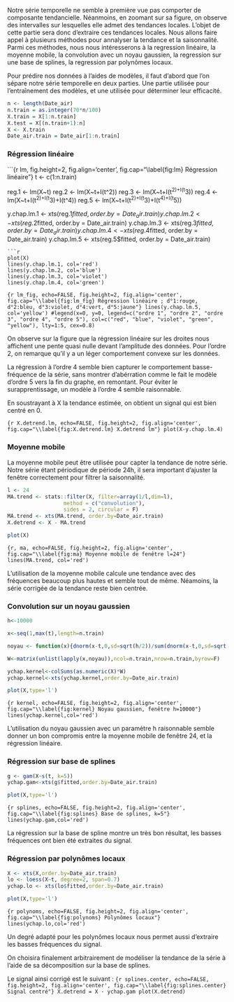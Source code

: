 Notre série temporelle ne semble à première vue pas comporter de composante tendancielle. Néanmoins, en zoomant sur sa figure, on observe des intervalles sur lesquelles elle admet des tendances locales. L'objet de cette partie sera donc d'extraire ces tendances locales.
Nous allons faire appel à plusieurs méthodes pour annalyser la tendance et la saisonnalité. Parmi ces méthodes, nous nous intéresserons à la regression linéaire, la moyenne mobile, la convolution avec un noyau gaussien, la regression sur une base de splines, la regression par polynômes locaux.

Pour prédire nos données à l'aides de modèles, il faut d'abord que l'on sépare notre série temporelle en deux parties. Une partie utilisée pour l'entraînement des modèles, et une utilisée pour déterminer leur efficacité.

```{r}
n <- length(Date_air)
n.train = as.integer(70*n/100)
X.train = X[1:n.train]
X.test = X[(n.train+1):n]
X <- X.train
Date_air.train = Date_air[1:n.train]
```

### Régression linéaire



```{r lm, fig.height=2, fig.align='center', fig.cap="\\label{fig:lm} Régression linéaire"}
t <- c(1:n.train)

reg.1 <- lm(X~t)
reg.2 <- lm(X~t+I(t^2))
reg.3 <- lm(X~t+I(t^2)+I(t^3))
reg.4 <- lm(X~t+I(t^2)+I(t^3)+I(t^4))
reg.5 <- lm(X~t+I(t^2)+I(t^3)+I(t^4)+I(t^5))

y.chap.lm.1 <- xts(reg.1$fitted, order.by = Date_air.train)
y.chap.lm.2 <- xts(reg.2$fitted, order.by = Date_air.train)
y.chap.lm.3 <- xts(reg.3$fitted, order.by = Date_air.train)
y.chap.lm.4 <- xts(reg.4$fitted, order.by = Date_air.train)
y.chap.lm.5 <- xts(reg.5$fitted, order.by = Date_air.train)
```
```{r, include=FALSE}
plot(X)
lines(y.chap.lm.1, col='red')
lines(y.chap.lm.2, col='blue')
lines(y.chap.lm.3, col='violet')
lines(y.chap.lm.4, col='green')
```
```{r lm_fig, echo=FALSE, fig.height=2, fig.align='center', fig.cap="\\label{fig:lm_fig} Régression linéaire ; d°1:rouge, d°2:bleu, d°3:violet, d°4:vert, d°5:jaune"}
lines(y.chap.lm.5, col='yellow')
#legend(x=0, y=0, legend=c("ordre 1", "ordre 2", "ordre 3", "ordre 4", "ordre 5"), col=c("red", "blue", "violet", "green", "yellow"), lty=1:5, cex=0.8)
```

On observe sur la figure \ref{fig:lm_fig} que la régression linéaire sur les droites nous affichent une pente quasi nulle devant l'amplitude des données. Pour l'ordre 2, on remarque qu'il y a un léger comportement convexe sur les données.

La régression à l'ordre 4 semble bien capturer le comportement basse-fréquence de la série, sans montrer d'abérration comme le fait le modèle d'ordre 5 vers la fin du graphe, en remontant. Pour éviter le surapprentissage, un modèle à l'ordre 4 semble raisonnable.

En soustrayant à X la tendance estimée, on obtient un signal qui est bien centré en 0.

```{r X.detrend.lm, echo=FALSE, fig.height=2, fig.align='center', fig.cap="\\label{fig:X.detrend.lm} X.detrend lm"}
plot(X-y.chap.lm.4)
```

### Moyenne mobile

La moyenne mobile peut être utilisée pour capter la tendance de notre série. Notre série étant périodique de période 24h, il sera important d'ajuster la fenêtre correctement pour filtrer la saisonnalité.


```{r}
l <- 24
MA.trend <- stats::filter(X, filter=array(1/l,dim=l),
                  method = c("convolution"),
                  sides = 2, circular = F)
MA.trend <- xts(MA.trend, order.by=Date_air.train)
X.detrend <- X - MA.trend
```
```{r, include=FALSE}
plot(X)
```
```{r, ma, echo=FALSE, fig.height=2, fig.align='center', fig.cap="\\label{fig:ma} Moyenne mobile de fenêtre l=24"}
lines(MA.trend, col='red')
```

L'utilisation de la moyenne mobile calcule une tendance avec des fréquences beaucoup plus hautes et semble tout de même. Néamoins, la série corrigée de la tendance reste bien centrée.

### Convolution sur un noyau gaussien

```{r }
h<-10000

x<-seq(1,max(t),length=n.train)

noyau <- function(x){dnorm(x-t,0,sd=sqrt(h/2))/sum(dnorm(x-t,0,sd=sqrt(h/2)))}

W<-matrix(unlist(lapply(x,noyau)),ncol=n.train,nrow=n.train,byrow=F)

ychap.kernel<-colSums(as.numeric(X)*W)
ychap.kernel<-xts(ychap.kernel,order.by=Date_air.train)
```
```{r, include=FALSE}
plot(X,type='l')
```

```{r kernel, echo=FALSE, fig.height=2, fig.align='center', fig.cap="\\label{fig:kernel} Noyau gaussien, fenêtre h=10000"}
lines(ychap.kernel,col='red')
```

L'utilisation du noyau gaussien avec un paramètre h raisonnable semble donner un bon compromis entre la moyenne mobile de fenêtre 24, et la régression linéaire.


### Régression sur base de splines

```{r Bases de splines, include=TRUE}
g <- gam(X~s(t, k=5))
ychap.gam<-xts(g$fitted,order.by=Date_air.train)
```
```{r, include=FALSE}
plot(X,type='l')
```

```{r splines, echo=FALSE, fig.height=2, fig.align='center', fig.cap="\\label{fig:splines} Base de splines, k=5"}
lines(ychap.gam,col='red')
```

La régression sur la base de spline montre un très bon résultat, les basses fréquences ont bien été extraites du signal.


### Régression par polynômes locaux

```{r Polynômes locaux,include=TRUE}
X <- xts(X,order.by=Date_air.train)
lo <- loess(X~t, degree=2, span=0.7)
ychap.lo <- xts(lo$fitted,order.by=Date_air.train)
```

```{r, include=FALSE}
plot(X,type='l')
```

```{r polynoms, echo=FALSE, fig.height=2, fig.align='center', fig.cap="\\label{fig:polynoms} Polynômes locaux"}
lines(ychap.lo,col='red')
```

Un degré adapté pour les polynômes locaux nous permet aussi d'extraire les basses fréquences du signal.


On choisira finalement arbitrairement de modéliser la tendance de la série à l'aide de sa décomposition sur la base de splines. 


Le signal ainsi corrigé est le suivant :
```{r splines.center, echo=FALSE, fig.height=2, fig.align='center', fig.cap="\\label{fig:splines.center} Signal centré"}
X.detrend = X - ychap.gam
plot(X.detrend)
```
